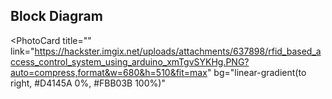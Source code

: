 ## Block Diagram

<PhotoCard
  title=""
  link="https://hackster.imgix.net/uploads/attachments/637898/rfid_based_access_control_system_using_arduino_xmTgvSYKHg.PNG?auto=compress,format&w=680&h=510&fit=max"
  bg="linear-gradient(to right, #D4145A 0%, #FBB03B 100%)"
>
</PhotoCard>
